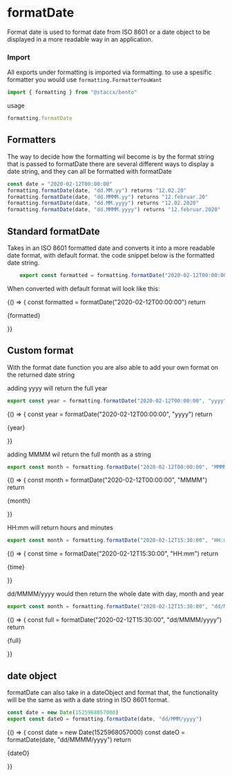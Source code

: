 
<Meta title="Formatting|Date/formatDate" component={formatDate}/>

# formatDate
Format date is used to format date from ISO 8601 or a date object to be displayed in a more readable way in an application.


### Import
All exports under formatting is imported via formatting. to use a spesific formatter you would
use ```formatting.FormatterYouWant```


```javascript
import { formatting } from "@staccx/bento"
```
usage
```javascript
formatting.formatDate
```

## Formatters
The way to decide how the formatting wil become is by the format string that is passed to formatDate
there are several different ways to display a date string, and they can all be formatted with formatDate
```javascript
const date = "2020-02-12T00:00:00"
formatting.formatDate(date, "dd.MM.yy") returns "12.02.20"
formatting.formatDate(date, "dd.MMMM.yy") returns "12.februar.20"
formatting.formatDate(date, "dd.MM.yyyy") returns "12.02.2020"
formatting.formatDate(date, "dd.MMMM.yyyy") returns "12.februar.2020"
```



## Standard formatDate
Takes in an ISO 8601 formatted date and converts it into a more readable date format, with default format.
the code snippet below is the formatted date string.

```javascript
    export const formatted = formatting.formatDate("2020-02-12T00:00:00")
```

When converted with default format will look like this:

  <Preview>
  <Story name="Standard">
   {() => {
    const formatted = formatDate("2020-02-12T00:00:00")
    return <p>{formatted}</p>
   }}
  </Story>
  </Preview>



## Custom format

With the format date function you are also able to add your own format on the returned date string

adding yyyy will return the full year
```javascript
export const year = formatting.formatDate("2020-02-12T00:00:00", "yyyy")
```


  <Preview>
  <Story name="custom Format">
   {() => {
    const year = formatDate("2020-02-12T00:00:00", "yyyy")
    return <p>{year}</p>
   }}
  </Story>
  </Preview>


adding MMMM wil return the full month as a string
```javascript
export const month = formatting.formatDate("2020-02-12T00:00:00", "MMMM")
```


  <Preview>
  <Story name="Month">
   {() => {
    const month = formatDate("2020-02-12T00:00:00", "MMMM")
    return <p>{month}</p>
   }}
  </Story>
  </Preview>



HH:mm will return hours and minutes

```javascript
export const month = formatting.formatDate("2020-02-12T15:30:00", "HH:mm")
```

  <Preview>
  <Story name="Hour">
   {() => {
    const time = formatDate("2020-02-12T15:30:00", "HH:mm")
    return <p>{time}</p>
   }}
  </Story>
  </Preview>



dd/MMMM/yyyy would then return the whole date with day, month and year
```javascript
export const month = formatting.formatDate("2020-02-12T15:30:00", "dd/MMM/yyyy")
```

  <Preview>
  <Story name="Full date">
   {() => {
    const full = formatDate("2020-02-12T15:30:00", "dd/MMMM/yyyy")
    return <p>{full}</p>
   }}
  </Story>
  </Preview>


## date object
formatDate can also take in a dateObject and format that, the functionality will be the same as with
a date string in ISO 8601 format.

```javascript
const date = new Date(1525968057000)
export const dateO = formatting.formatDate(date, "dd/MMM/yyyy")
```

  <Preview>
  <Story name="Date object">
   {() => {
    const date = new Date(1525968057000)
    const dateO = formatDate(date, "dd/MMMM/yyyy")
    return <p>{dateO}</p>
   }}
  </Story>
  </Preview>

